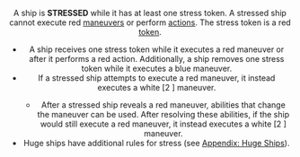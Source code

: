 <Header title="stress"/>

A ship is **STRESSED** while it has at least one stress token. A
stressed ship cannot execute red [maneuvers](/article/Maneuver) or perform [actions](/article/Action).
The stress token is a red [token](/article/Tokens).

* A ship receives one stress token while it executes a red maneuver or after
it performs a red action. Additionally, a ship removes one stress token
while it executes a blue maneuver.
* If a stressed ship attempts to execute a red maneuver, it instead
executes a white [2 <Straight/>] maneuver.
    + After a stressed ship reveals a red maneuver, abilities that change the
    maneuver can be used. After resolving these abilities, if the ship would
    still execute a red maneuver, it instead executes a white [2 <Straight/>] maneuver.
* Huge ships have additional rules for stress (see [Appendix: Huge Ships](/article/Huge_Ships)).

<ImgCenter src="/images/Stress_Token.webp" alt="Stress Token"/>
<TextCenter text="Stress Token"/>